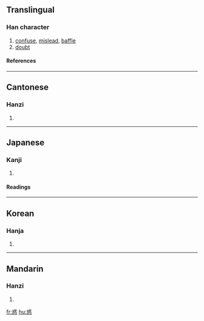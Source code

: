 ==Translingual==
===Han character===
{{Han char|rn=61|rad=心|as=08|sn=12|four=5333<sub>0</sub>|canj=戈一心 (IMP)}}
# [[confuse]], [[mislead]], [[baffle]]
# [[doubt]]
====References====
{{Han ref|kx=0390.340|dkj=10789|dj=0725.020|hdz=42309.090|uh=60D1|ud=24785|bh=B462|bd=46178}}
----
==Cantonese==
===Hanzi===
{{yue-hanzi|jyut=|y=waak6}}
# {{defn|Cantonese}}
----
==Japanese==
===Kanji===
{{ja-kanji|grade=c|rs=心08}}
# {{defn|Japanese}} 
====Readings====
{{ja-readings|on=[[わく]] (waku)|kun=[[まどう]] (madou), [[まどい]] (madoi)}}
----
==Korean==
===Hanja===
{{ko-hanja|hangeul=혹|eumhun=|rv=hok|mr=hok|y=hok}}
# {{defn|Korean}}
----
==Mandarin==
===Hanzi===
{{cmn-hanzi|pin=[[huò]] ([[huo4]])|wg=huo<sup>4</sup>}}
# {{defn|Mandarin}}

[[fr:惑]]
[[hu:惑]]